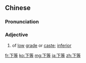 ==Chinese==
{{zh-forms}}

===Pronunciation===
{{zh-pron
|m=xiàděng
|c=haa6 dang2
|mn=qz:hǎ-tńg/tw,xm:hā-téng/zz:hēe-téng
|cat=v
}}

===Adjective===
{{zh-adj}}

# of [[low]] [[grade]] or [[caste]]; [[inferior]]

[[fr:下等]]
[[ko:下等]]
[[mg:下等]]
[[ja:下等]]
[[zh:下等]]
